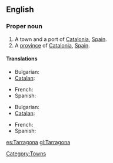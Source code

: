 ==English==

===Proper noun===
{{infl|en|proper noun|g=m}}

# A town and a port of [[Catalonia]], [[Spain]].
# A [[province]] of [[Catalonia]], [[Spain]].

====Translations====
{{trans-top|A town and a port}}
* Bulgarian: {{t|bg|Тарагона}}
* [[Catalan]]: {{t|ca|Tarragona|f}}
{{trans-mid}}
* French: {{t|fr|Tarragone|f}}
* Spanish: {{t|es|Tarragona|f}}
{{trans-bottom}}
{{trans-top|A province of Catalonia}}
* Bulgarian: {{t|bg|Тарагона}}
* [[Catalan]]: {{t|ca|Tarragona|f}}
{{trans-mid}}
* French: {{t|fr|Tarragone|f}}
* Spanish: {{t|es|Tarragona|f}}
{{trans-bottom}}

[[Category:Towns]]
[[es:Tarragona]]
[[gl:Tarragona]]